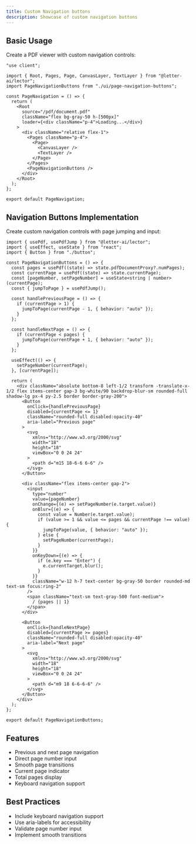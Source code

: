 ```yaml
---
title: Custom Navigation buttons
description: Showcase of custom navigation buttons
---
```



<PageNavigation />

## Basic Usage

Create a PDF viewer with custom navigation controls:

```tsx
"use client";

import { Root, Pages, Page, CanvasLayer, TextLayer } from "@letter-ai/lector";
import PageNavigationButtons from "./ui/page-navigation-buttons";

const PageNavigation = () => {
  return (
    <Root
      source="/pdf/document.pdf"
      className="flex bg-gray-50 h-[500px]"
      loader={<div className="p-4">Loading...</div>}
    >
      <div className="relative flex-1">
        <Pages className="p-4">
          <Page>
            <CanvasLayer />
            <TextLayer />
          </Page>
        </Pages>
        <PageNavigationButtons />
      </div>
    </Root>
  );
};

export default PageNavigation;
```

## Navigation Buttons Implementation

Create custom navigation controls with page jumping and input:

```tsx
import { usePdf, usePdfJump } from "@letter-ai/lector";
import { useEffect, useState } from "react";
import { Button } from "./button";

const PageNavigationButtons = () => {
  const pages = usePdf((state) => state.pdfDocumentProxy?.numPages);
  const currentPage = usePdf((state) => state.currentPage);
  const [pageNumber, setPageNumber] = useState<string | number>(currentPage);
  const { jumpToPage } = usePdfJump();

  const handlePreviousPage = () => {
    if (currentPage > 1) {
      jumpToPage(currentPage - 1, { behavior: "auto" });
    }
  };

  const handleNextPage = () => {
    if (currentPage < pages) {
      jumpToPage(currentPage + 1, { behavior: "auto" });
    }
  };

  useEffect(() => {
    setPageNumber(currentPage);
  }, [currentPage]);

  return (
    <div className="absolute bottom-8 left-1/2 transform -translate-x-1/2 flex items-center gap-3 bg-white/90 backdrop-blur-sm rounded-full shadow-lg px-4 py-2.5 border border-gray-200">
      <Button
        onClick={handlePreviousPage}
        disabled={currentPage <= 1}
        className="rounded-full disabled:opacity-40"
        aria-label="Previous page"
      >
        <svg
          xmlns="http://www.w3.org/2000/svg"
          width="18"
          height="18"
          viewBox="0 0 24 24"
        >
          <path d="m15 18-6-6 6-6" />
        </svg>
      </Button>

      <div className="flex items-center gap-2">
        <input
          type="number"
          value={pageNumber}
          onChange={(e) => setPageNumber(e.target.value)}
          onBlur={(e) => {
            const value = Number(e.target.value);
            if (value >= 1 && value <= pages && currentPage !== value) {
              jumpToPage(value, { behavior: "auto" });
            } else {
              setPageNumber(currentPage);
            }
          }}
          onKeyDown={(e) => {
            if (e.key === "Enter") {
              e.currentTarget.blur();
            }
          }}
          className="w-12 h-7 text-center bg-gray-50 border rounded-md text-sm focus:ring-2"
        />
        <span className="text-sm text-gray-500 font-medium">
          / {pages || 1}
        </span>
      </div>

      <Button
        onClick={handleNextPage}
        disabled={currentPage >= pages}
        className="rounded-full disabled:opacity-40"
        aria-label="Next page"
      >
        <svg
          xmlns="http://www.w3.org/2000/svg"
          width="18"
          height="18"
          viewBox="0 0 24 24"
        >
          <path d="m9 18 6-6-6-6" />
        </svg>
      </Button>
    </div>
  );
};

export default PageNavigationButtons;
```

## Features

- Previous and next page navigation
- Direct page number input
- Smooth page transitions
- Current page indicator
- Total pages display
- Keyboard navigation support

## Best Practices

- Include keyboard navigation support
- Use aria-labels for accessibility
- Validate page number input
- Implement smooth transitions
